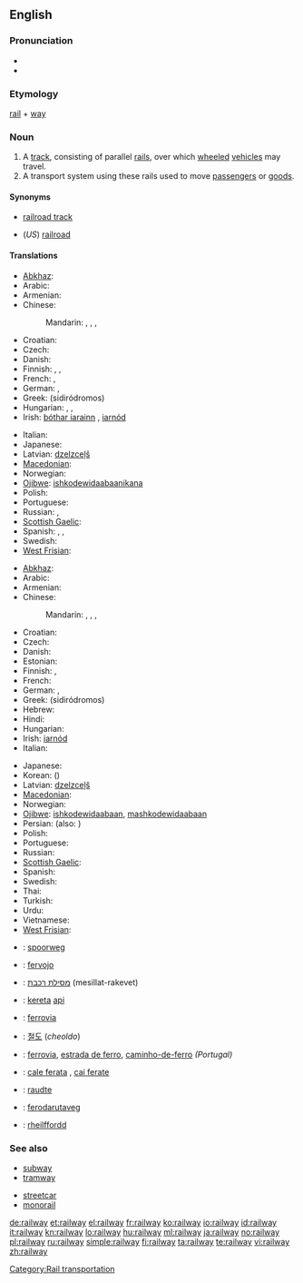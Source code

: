==English==

===Pronunciation===
* {{IPA|/ɹeɪlweɪ/}}
* {{audio|en-us-railway.ogg|Audio (US)}}

===Etymology===
[[rail]] + [[way]]

===Noun===
{{wikipedia}}
{{en-noun}}

# A [[track]], consisting of parallel [[rail]]s, over which [[wheeled]] [[vehicle]]s may travel.
# A transport system using these rails used to move [[passenger]]s or [[goods]].

====Synonyms====
* {{sense|track}} [[railroad track]]
* {{sense|system}} (''US'') [[railroad]]

====Translations====
{{trans-top|track, consisting of parallel rails}}
* [[Abkhaz]]: {{Cyrl|[[аиҳаамҩа]]}}
* Arabic: {{t|ar|سكة حديدية|f|tr=síkka Hadidíyya}}
* Armenian: {{t-|hy|երկաթուղի|tr=erkat’uġi}}
* Chinese:
*: Mandarin: {{t|cmn|鐵路|sc=Hani}},  {{t|cmn|铁路|tr=tiělù|sc=Hani}},  {{t|cmn|鐵道|sc=Hani}},  {{t|cmn|铁道|tr=tiědào|sc=Hani}}
* Croatian: {{t-|hr|željeznica|f}}
* Czech: {{t+|cs|kolej|f}}
* Danish: {{t-|da|jernbane}}
* Finnish: {{t+|fi|rata}}, {{t|fi|junarata}}, {{t+|fi|rautatie}}
* French: {{t+|fr|chemin de fer|m}},  {{t|fr|réseau ferroviaire|m}}
* German: {{t|de|Eisenbahnlinie|f}},  {{t+|de|Gleis|n}}
* Greek: {{t+|el|σιδηρόδρομος|m}} (sidiródromos)
* Hungarian: {{t+|hu|sín}},  {{t+|hu|vasút}},  {{t+|hu|vasútvonal}}
* Irish: [[bóthar iarainn]] {{m}}, [[iarnód]] {{m}}
{{trans-mid}}
* Italian: {{t+|it|binario|m}}
* Japanese: {{t-|ja|線路|tr=senro}}
* Latvian: [[dzelzceļš]] {{m}}
* [[Macedonian]]: {{t-|mk|пруга|f|tr=prúga}}
* Norwegian: {{t+|no|jernbane|m}}
* [[Ojibwe]]: [[ishkodewidaabaanikana]]
* Polish: {{t+|pl|kolej|f}}
* Portuguese: {{t|pt|ferrovia}}
* Russian: {{t+|ru|железная дорога|f|tr=želéznaja doróga}},  {{t+|ru|колея|f|tr=kolejá}}
* [[Scottish Gaelic]]: {{t|gd|rathad-iarainn|m|xs=Scottish Gaelic}}
* Spanish: {{t+|es|ferrocarril|m}}, {{qualifier|Latin America}} {{t+|es|riel|m}}, {{qualifier|Spain}} {{t+|es|vía|f}}
* Swedish: {{t+|sv|järnvägsspår|n}}
* [[West Frisian]]: {{t-|fy|spoarwei|c|xs=West Frisian}}
{{trans-bottom}}

{{trans-top|transport system using these rails}}
* [[Abkhaz]]: {{Cyrl|[[аиҳаамҩа]]}}
* Arabic: {{t|ar|سكة حديدية|f|tr=síkka Hadidíyya}}
* Armenian: {{t-|hy|երկաթուղի|tr=erkat’uġi}}
* Chinese:
*: Mandarin: {{t|cmn|鐵路|sc=Hani}},  {{t|cmn|铁路|tr=tiělù|sc=Hani}},  {{t|cmn|鐵道|sc=Hani}},  {{t|cmn|铁道|tr=tiědào|sc=Hani}}
* Croatian: {{t-|hr|željeznica|f}}
* Czech: {{t-|cs|železnice|f}}
* Danish: {{t-|da|jernbane}}
* Estonian: {{t|et|raudtee}}
* Finnish: {{t+|fi|rautatie}}, {{t+|fi|rautatiet|p}}
* French: {{t+|fr|chemin de fer|m}}
* German: {{t+|de|Eisenbahn|f}},  {{t+|de|Bahn|f}}
* Greek: {{t+|el|σιδηρόδρομος|m}} (sidiródromos)
* Hebrew: {{t|he|מסילת רכבת|f|tr=mesillat-rakevet}}
* Hindi: {{t|hi|रेलवे|tr=relve|xs=Hindi}}
* Hungarian: {{t+|hu|vasút}}
* Irish: [[iarnód]] {{m}}
* Italian: {{t+|it|ferrovia|f}}
{{trans-mid}}
* Japanese: {{t+|ja|鉄道|tr=[[てつどう]], tetsudō}}
* Korean: {{t+|ko|철도|tr=cheoldo|sc=Hang}} ({{t|ko|鐵道|sc=Hani}})
* Latvian: [[dzelzceļš]] {{m}}
* [[Macedonian]]: {{t-|mk|железница|f|tr=želéznica}}
* Norwegian: {{t+|no|jernbane|m}}
* [[Ojibwe]]: [[ishkodewidaabaan]], [[mashkodewidaabaan]]
* Persian: {{t-|fa|راه‌آهن|tr=râh âhan|xs=Persian}} (also: {{t-|fa|راه آهن|xs=Persian}})
* Polish: {{t+|pl|kolej|f}}
* Portuguese: {{t|pt|ferrovia}}
* Russian: {{t+|ru|железная дорога|f|tr=želéznaja doróga}}
* [[Scottish Gaelic]]: {{t-|gd|rèile|f|xs=Scottish Gaelic}}
* Spanish: {{t+|es|ferrocarril|m}}
* Swedish: {{t+|sv|järnväg|c}}
* Thai: {{t|th|การรถไฟ|tr=gaan rót fai}}
* Turkish: {{t|tr|demiryolu}}
* Urdu: {{t|ur|ریلوے|tr=relve|xs=Urdu}}
* Vietnamese: {{t|vi|đường sắt|xs=Vietnamese}}
* [[West Frisian]]: {{t-|fy|spoarwei|c|xs=West Frisian}}
{{trans-bottom}}

{{checktrans-top}}
* {{ttbc|Dutch}}: [[spoorweg]] {{m}}
* {{ttbc|Esperanto}}: [[fervojo]]
* {{ttbc|Hebrew}}: [[מסילת רכבת]] (mesillat-rakevet) {{f}}
* {{ttbc|Indonesian}}: [[kereta]] [[api]]
* {{ttbc|Interlingua}}: [[ferrovia]]
* {{ttbc|Korean}}: [[철도]] (''cheoldo'')
* {{ttbc|Portuguese}}: [[ferrovia]], [[estrada de ferro]], [[caminho-de-ferro]] {{m}} ''(Portugal)''
* {{ttbc|Romanian}}: [[cale ferata]] {{f}}, [[cai ferate]] {{p}}
* {{ttbc|Veps}}: [[raudte]]
* {{ttbc|Volapük}}: [[ferodarutaveg]]
* {{ttbc|Welsh}}: [[rheilffordd]] {{f}}
{{trans-bottom}}

===See also===
{{top2}}
* [[subway]]
* [[tramway]]
{{mid2}}
* [[streetcar]]
* [[monorail]]
{{bottom2}}

[[Category:Rail transportation]]

[[de:railway]]
[[et:railway]]
[[el:railway]]
[[fr:railway]]
[[ko:railway]]
[[io:railway]]
[[id:railway]]
[[it:railway]]
[[kn:railway]]
[[lo:railway]]
[[hu:railway]]
[[ml:railway]]
[[ja:railway]]
[[no:railway]]
[[pl:railway]]
[[ru:railway]]
[[simple:railway]]
[[fi:railway]]
[[ta:railway]]
[[te:railway]]
[[vi:railway]]
[[zh:railway]]